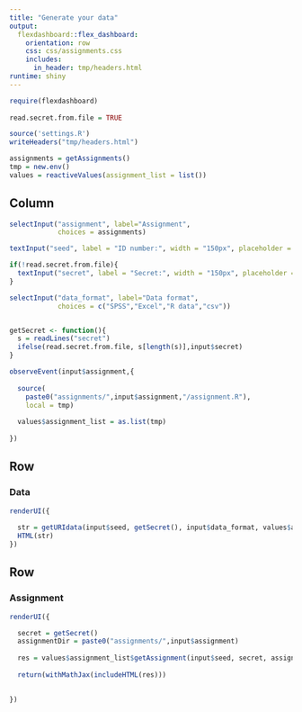```yaml
---
title: "Generate your data"
output: 
  flexdashboard::flex_dashboard:
    orientation: row
    css: css/assignments.css
    includes:
      in_header: tmp/headers.html
runtime: shiny
---
```


```r
require(flexdashboard)
        
read.secret.from.file = TRUE

source('settings.R')
writeHeaders("tmp/headers.html")

assignments = getAssignments()
tmp = new.env()
values = reactiveValues(assignment_list = list())

```


Column {.sidebar}
-----------------------------------------------------------------------

```r

selectInput("assignment", label="Assignment", 
            choices = assignments)

textInput("seed", label = "ID number:", width = "150px", placeholder = "2049324", value = "2049324")

if(!read.secret.from.file){
  textInput("secret", label = "Secret:", width = "150px", placeholder = "s3Cr34", value = "s3Cr34")
}

selectInput("data_format", label="Data format", 
            choices = c("SPSS","Excel","R data","csv"))


getSecret <- function(){
  s = readLines("secret")
  ifelse(read.secret.from.file, s[length(s)],input$secret)
}

observeEvent(input$assignment,{
  
  source(
    paste0("assignments/",input$assignment,"/assignment.R"),
    local = tmp)
  
  values$assignment_list = as.list(tmp)
  
})


```

Row  {data-height=60}
------------------------------------
    
### Data 
    
```r

renderUI({
  
  str = getURIdata(input$seed, getSecret(), input$data_format, values$assignment_list)
  HTML(str)
})
```

Row 
-------------------------------------
    
### Assignment
    
```r

renderUI({

  secret = getSecret()
  assignmentDir = paste0("assignments/",input$assignment)
  
  res = values$assignment_list$getAssignment(input$seed, secret, assignmentDir, solutions = FALSE)
  
  return(withMathJax(includeHTML(res)))

  
})

```
   

    
